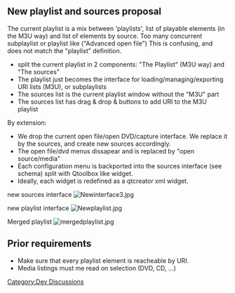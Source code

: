 == New playlist and sources proposal ==

The current playlist is a mix between 'playlists', list of playable elements (in the M3U way) and list of elements by source.
Too many concurrent subplaylist or playlist like ("Advanced open file")
This is confusing, and does not match the "playlist" definition.

* split the current playlist in 2 components: "The Playlist" (M3U way) and "The sources"
* The playlist just becomes the interface for loading/managing/exporting URI lists (M3U), or subplaylists
* The sources list is the current playlist window without the "M3U" part
* The sources list has drag & drop & buttons to add URI to the M3U playlist
By extension:
* We drop the current open file/open DVD/capture interface. We replace it by the sources, and create new sources accordingly.
* The open file/dvd menus dissapear and is replaced by "open source/media"
* Each configuration menu is backported into the sources interface (see schema) split with Qtoolbox like widget.
* Ideally, each widget is redefined as a qtcreator xml widget.

new sources interface
[[File:Newinterface3.jpg]]


new playlist interface
[[File:Newplaylist.jpg ]]

Merged playlist
[[File:mergedplaylist.jpg ]]

== Prior requirements ==

* Make sure that every playlist element is reacheable by URI.
* Media listings must me read on selection (DVD, CD, ...)

[[Category:Dev Discussions]]